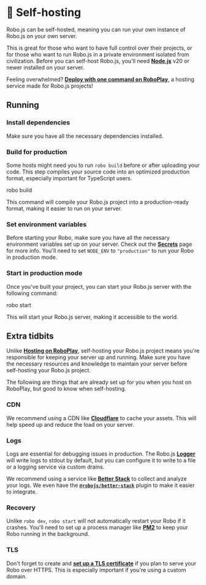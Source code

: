 
# 🔨 Self-hosting

Robo.js can be self-hosted, meaning you can run your own instance of Robo.js on your own server.

This is great for those who want to have full control over their projects, or for those who want to run Robo.js in a private environment isolated from civilization. Before you can self-host Robo.js, you'll need **[Node.js](https://nodejs.org)** v20 or newer installed on your server.

Feeling overwhelmed? **[Deploy with one command on RoboPlay](./roboplay)**, a hosting service made for Robo.js projects!

## Running

### Install dependencies

Make sure you have all the necessary dependencies installed.

<Terminal install/>

### Build for production

Some hosts might need you to run `robo build` before or after uploading your code. This step compiles your source code into an optimized production format, especially important for TypeScript users.

<Terminal execute>robo build</Terminal>

This command will compile your Robo.js project into a production-ready format, making it easier to run on your server.

### Set environment variables

Before starting your Robo, make sure you have all the necessary environment variables set up on your server. Check out the **[Secrets](/docs/basics/secrets)** page for more info. You'll need to set `NODE_ENV` to `"production"` to run your Robo in production mode.

### Start in production mode

Once you've built your project, you can start your Robo.js server with the following command:

<Terminal execute>robo start</Terminal>

This will start your Robo.js server, making it accessible to the world.

## Extra tidbits

Unlike **[Hosting on RoboPlay](./roboplay)**, self-hosting your Robo.js project means you're responsible for keeping your server up and running. Make sure you have the necessary resources and knowledge to maintain your server before self-hosting your Robo.js project.

The following are things that are already set up for you when you host on RoboPlay, but good to know when self-hosting.

### CDN

We recommend using a CDN like **[Cloudflare](https://www.cloudflare.com/)** to cache your assets. This will help speed up and reduce the load on your server.

### Logs

Logs are essential for debugging issues in production. The Robo.js **[Logger](/docs/advanced/logger)** will write logs to stdout by default, but you can configure it to write to a file or a logging service via custom drains.

We recommend using a service like **[Better Stack](https://betterstack.com/logs)** to collect and analyze your logs. We even have the **[`@robojs/better-stack`](https://github.com/Wave-Play/robo.js/tree/main/packages/plugin-better-stack)** plugin to make it easier to integrate.

### Recovery

Unlike `robo dev`, `robo start` will not automatically restart your Robo if it crashes. You'll need to set up a process manager like **[PM2](https://pm2.keymetrics.io/)** to keep your Robo running in the background.

### TLS

Don't forget to create and **[set up a TLS certificate](https://letsencrypt.org/)** if you plan to serve your Robo over HTTPS. This is especially important if you're using a custom domain.
